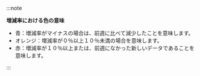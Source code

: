 :::note 

**増減率における色の意味**

-   <span class='ntrs'>青</span>：増減率がマイナスの場合は、前週に比べて減少したことを意味します。
-   <span class='ov5ud10'>オレンジ</span>：増減率が０％以上１０％未満の場合を意味します。
-   <span class='etrs'>赤</span>：増減率が１０％以上または、前週になかった新しいデータであることを意味します。

:::
